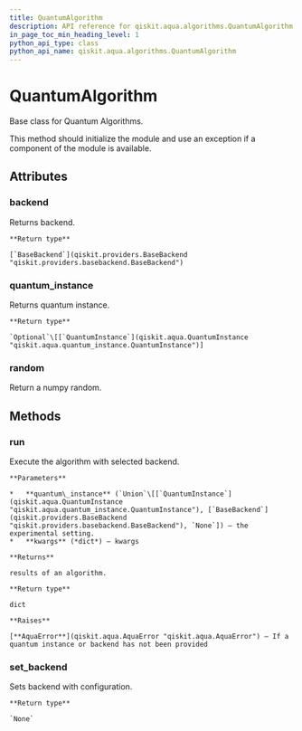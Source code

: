```yaml
---
title: QuantumAlgorithm
description: API reference for qiskit.aqua.algorithms.QuantumAlgorithm
in_page_toc_min_heading_level: 1
python_api_type: class
python_api_name: qiskit.aqua.algorithms.QuantumAlgorithm
---
```


# QuantumAlgorithm

<Class id="qiskit.aqua.algorithms.QuantumAlgorithm" isDedicatedPage={true} github="https://github.com/qiskit-community/qiskit-aqua/tree/stable/0.7/qiskit/aqua/algorithms/quantum_algorithm.py" signature="QuantumAlgorithm(quantum_instance)" modifiers="class">
  Base class for Quantum Algorithms.

  This method should initialize the module and use an exception if a component of the module is available.

  ## Attributes

  <span id="quantumalgorithm-backend" />

  ### backend

  <Attribute id="qiskit.aqua.algorithms.QuantumAlgorithm.backend" attributeTypeHint="qiskit.providers.basebackend.BaseBackend">
    Returns backend.

    **Return type**

    [`BaseBackend`](qiskit.providers.BaseBackend "qiskit.providers.basebackend.BaseBackend")
  </Attribute>

  <span id="quantumalgorithm-quantum-instance" />

  ### quantum\_instance

  <Attribute id="qiskit.aqua.algorithms.QuantumAlgorithm.quantum_instance" attributeTypeHint="Union[None, qiskit.aqua.quantum_instance.QuantumInstance]">
    Returns quantum instance.

    **Return type**

    `Optional`\[[`QuantumInstance`](qiskit.aqua.QuantumInstance "qiskit.aqua.quantum_instance.QuantumInstance")]
  </Attribute>

  <span id="quantumalgorithm-random" />

  ### random

  <Attribute id="qiskit.aqua.algorithms.QuantumAlgorithm.random">
    Return a numpy random.
  </Attribute>

  ## Methods

  <span id="quantumalgorithm-run" />

  ### run

  <Function id="qiskit.aqua.algorithms.QuantumAlgorithm.run" signature="QuantumAlgorithm.run(quantum_instance=None, **kwargs)">
    Execute the algorithm with selected backend.

    **Parameters**

    *   **quantum\_instance** (`Union`\[[`QuantumInstance`](qiskit.aqua.QuantumInstance "qiskit.aqua.quantum_instance.QuantumInstance"), [`BaseBackend`](qiskit.providers.BaseBackend "qiskit.providers.basebackend.BaseBackend"), `None`]) – the experimental setting.
    *   **kwargs** (*dict*) – kwargs

    **Returns**

    results of an algorithm.

    **Return type**

    dict

    **Raises**

    [**AquaError**](qiskit.aqua.AquaError "qiskit.aqua.AquaError") – If a quantum instance or backend has not been provided
  </Function>

  <span id="quantumalgorithm-set-backend" />

  ### set\_backend

  <Function id="qiskit.aqua.algorithms.QuantumAlgorithm.set_backend" signature="QuantumAlgorithm.set_backend(backend, **kwargs)">
    Sets backend with configuration.

    **Return type**

    `None`
  </Function>
</Class>

